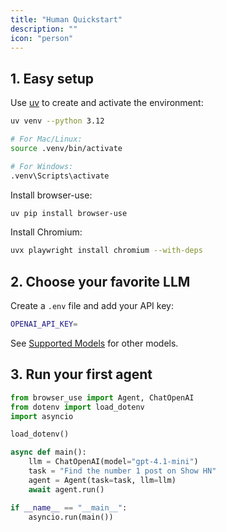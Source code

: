 ```yaml
---
title: "Human Quickstart"
description: ""
icon: "person"
---
```



## 1. Easy setup

Use [uv](https://docs.astral.sh/uv/) to create and activate the environment:

```bash
uv venv --python 3.12
```

```bash
# For Mac/Linux:
source .venv/bin/activate

# For Windows:
.venv\Scripts\activate
```

Install browser-use:

```bash
uv pip install browser-use
```

Install Chromium:

```bash
uvx playwright install chromium --with-deps
```

## 2. Choose your favorite LLM
Create a `.env` file and add your API key:

```bash .env
OPENAI_API_KEY=
```

See [Supported Models](/customize/supported-models) for other models.

## 3. Run your first agent

```python agent.py
from browser_use import Agent, ChatOpenAI
from dotenv import load_dotenv
import asyncio

load_dotenv()

async def main():
    llm = ChatOpenAI(model="gpt-4.1-mini")
    task = "Find the number 1 post on Show HN"
    agent = Agent(task=task, llm=llm)
    await agent.run()

if __name__ == "__main__":
    asyncio.run(main())
```
